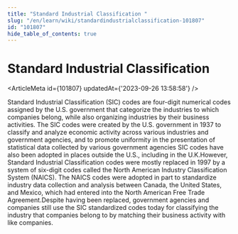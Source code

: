 ```yaml
---
title: "Standard Industrial Classification "
slug: "/en/learn/wiki/standardindustrialclassification-101807"
id: "101807"
hide_table_of_contents: true
---
```



# Standard Industrial Classification 

<ArticleMeta id={101807} updatedAt={'2023-09-26 13:58:58'} />
<div className='border-solid border-b border-t-0 my-4 border-[var(--ifm-color-gray-300)]' />

Standard Industrial Classification (SIC) codes are four-digit numerical codes assigned by the U.S. government that categorize the industries to which companies belong, while also organizing industries by their business activities. The SIC codes were created by the U.S. government in 1937 to classify and analyze economic activity across various industries and government agencies, and to promote uniformity in the presentation of statistical data collected by various government agencies SIC codes have also been adopted in places outside the U.S., including in the U.K.However, Standard Industrial Classification codes were mostly replaced in 1997 by a system of six-digit codes called the North American Industry Classification System (NAICS). The NAICS codes were adopted in part to standardize industry data collection and analysis between Canada, the United States, and Mexico, which had entered into the North American Free Trade Agreement.Despite having been replaced, government agencies and companies still use the SIC standardized codes today for classifying the industry that companies belong to by matching their business activity with like companies.
